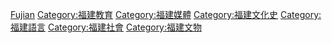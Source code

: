 [[Category:中國各省語言政策|Fujian]]

[[Category:福建教育|Category:福建教育]]

[[Category:福建媒體|Category:福建媒體]]

[[Category:福建文化史|Category:福建文化史]]

[[Category:福建語言|Category:福建語言]]

[[Category:福建社會|Category:福建社會]]

[[Category:福建文物|Category:福建文物]]